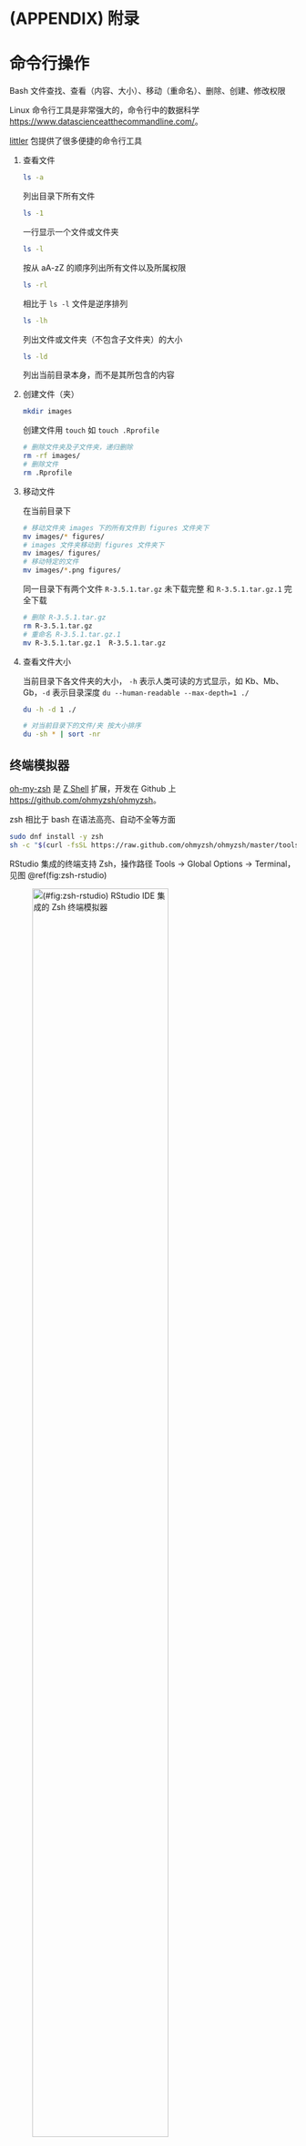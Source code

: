 # (APPENDIX) 附录 {#appendix .unnumbered} 

# 命令行操作 {#sec:bash}

Bash 文件查找、查看（内容、大小）、移动（重命名）、删除、创建、修改权限

Linux 命令行工具是非常强大的，命令行中的数据科学 <https://www.datascienceatthecommandline.com/>。

[littler](https://github.com/eddelbuettel/littler) 包提供了很多便捷的命令行工具

1. 查看文件

	```bash
	ls -a
	```

	列出目录下所有文件

	```bash
	ls -1 
	```

	一行显示一个文件或文件夹

	```bash
	ls -l 
	```

	按从 aA-zZ 的顺序列出所有文件以及所属权限

	```bash
	ls -rl 
	```

	相比于 `ls -l` 文件是逆序排列

	```bash
	ls -lh
	```

	列出文件或文件夹（不包含子文件夹）的大小 

	```bash
	ls -ld 
	```

	列出当前目录本身，而不是其所包含的内容

1. 创建文件（夹）

	```bash
	mkdir images
	```

	创建文件用 `touch` 如 `touch .Rprofile` 

	```bash
	# 删除文件夹及子文件夹，递归删除
	rm -rf images/
	# 删除文件
	rm .Rprofile
	```

1. 移动文件

	在当前目录下

	```bash
	# 移动文件夹 images 下的所有文件到 figures 文件夹下
	mv images/* figures/
	# images 文件夹移动到 figures 文件夹下
	mv images/ figures/
	# 移动特定的文件
	mv images/*.png figures/
	```

	同一目录下有两个文件 `R-3.5.1.tar.gz` 未下载完整 和 `R-3.5.1.tar.gz.1` 完全下载

	```bash
	# 删除 R-3.5.1.tar.gz
	rm R-3.5.1.tar.gz
	# 重命名 R-3.5.1.tar.gz.1 
	mv R-3.5.1.tar.gz.1  R-3.5.1.tar.gz
	```

1. 查看文件大小

	当前目录下各文件夹的大小， `-h` 表示人类可读的方式显示，如 Kb、Mb、Gb，`-d` 表示目录深度 `du --human-readable --max-depth=1 ./`

	```bash
	du -h -d 1 ./
	```

	```bash
	# 对当前目录下的文件/夹 按大小排序
	du -sh * | sort -nr
	```


## 终端模拟器 {#sec:shell}

[oh-my-zsh](https://ohmyz.sh/) 是 [Z Shell](https://www.zsh.org/) 扩展，开发在 Github 上 <https://github.com/ohmyzsh/ohmyzsh>。

zsh 相比于 bash 在语法高亮、自动不全等方面

```bash
sudo dnf install -y zsh
sh -c "$(curl -fsSL https://raw.github.com/ohmyzsh/ohmyzsh/master/tools/install.sh)"
```

RStudio 集成的终端支持 Zsh，操作路径 Tools -> Global Options -> Terminal， 见图 \@ref(fig:zsh-rstudio)

![(\#fig:zsh-rstudio) RStudio IDE 集成的 Zsh 终端模拟器](screenshots/zsh-rstudio.png){ width=75% }

## 压缩和解压缩 {#sec:tar}

最常见的压缩文件格式有 `.tar`、`.tar.gz`、`.tar.bz2`、`.zip` 和 `.rar`，分别对应于 Tar <https://www.gnu.org/software/tar/>、 Gzip <https://www.gzip.org/> 、 Bzip2 <https://www.bzip.org/> 、 UnZip/Zip <http://www.info-zip.org>  和 WinRAR <https://www.rarlab.com/>。 Tar 提供了基本的打包和解包工具，Gzip 和 Bzip2 在 Tar 打包的基础上提供了压缩功能， UnZip/Zip 是兼容 Windows 原生压缩/解压缩功能的程序，WinRAR 是广泛流行于 Windows 系统的压缩/解压缩收费软件，除了 WinRAR，其它都是免费甚至开源软件。 下面以 `.tar.gz` 和`.tar.bz2` 两种格式的压缩文件为例，介绍文件压缩和解压缩的操作，其它文件格式的操作类似[^zip]。WinRAR <https://www.rarlab.com/> 是收费的压缩和解压缩工具，也支持 Linux 和 macOS 系统，鉴于它是收费软件，这里就不多展开介绍了，详情请见官网。

[^zip]: zip 格式的文件需要额外安装 zip 和 unzip 两款软件实现压缩和解压缩。


:::::: {.columns}
::: {.column width="47.5%" data-latex="{0.475\textwidth}"}
```bash
sudo dnf install -y tar gzip zip unzip 
# 将目录 ~/tmp 压缩成文件 filename.tar.gz
tar -czf **.tar.gz ~/tmp
# 将文件 filename.tar.gz 解压到目录 ~/tmp
tar -xzf **.tar.gz -C ~/tmp
```
:::
::: {.column width="5%" data-latex="{0.05\textwidth}"}
\ 
<!-- an empty Div (with a white space), serving as
a column separator -->
:::
::: {.column width="47.5%" data-latex="{0.475\textwidth}"}
```bash
sudo dnf install -y bzip2
# 将目录 ~/tmp 压缩成文件 filename.tar.bz2
tar -cjf filename.tar.bz2 ~/tmp
# 将文件 filename.tar.bz2 解压到目录 ~/tmp
tar -xjf filename.tar.bz2 -C ~/tmp
```
:::
::::::

解压不带 tar 的 .gz 文件，比如 [tex.eps.gz](http://www-cs-faculty.stanford.edu/~knuth/tex.eps.gz) 解压后变成 tex.eps

```bash
gzip filename.gz -d ~/tmp
```


## 从源码安装 R {#build-source-code}

从源码编译 R 的需求大概有以下几点：

1. 爱折腾的极客：玩配置，学习 make 相关工具和 Linux 世界的依赖
2. 追求性能：如 [LFS 支持](http://users.suse.com/~aj/linux_lfs.html) 和 [Intel MKL 加速](http://dirk.eddelbuettel.com/blog/2018/04/15/#018_mkl_for_debian_ubuntu)
3. 环境限制：CentOS 或者红帽系统，自带的 R 版本比较落后

```bash
./configure --prefix=/opt/R/R-devel  --enable-R-shlib --enable-byte-compiled-packages \
--enable-BLAS-shlib --enable-memory-profiling --with-blas="-lopenblas"
```
```
R is now configured for x86_64-pc-linux-gnu

  Source directory:            .
  Installation directory:      /opt/R/R-devel

  C compiler:                  gcc  -g -O2
  Fortran fixed-form compiler: gfortran -fno-optimize-sibling-calls -g -O2

  Default C++ compiler:        g++ -std=gnu++11  -g -O2
  C++14 compiler:              g++ -std=gnu++14  -g -O2
  C++17 compiler:              g++ -std=gnu++17  -g -O2
  C++20 compiler:              g++ -std=gnu++2a  -g -O2
  Fortran free-form compiler:  gfortran -fno-optimize-sibling-calls -g -O2
  Obj-C compiler:               

  Interfaces supported:        X11, tcltk
  External libraries:          pcre2, readline, BLAS(OpenBLAS), curl
  Additional capabilities:     PNG, JPEG, TIFF, NLS, cairo, ICU
  Options enabled:             shared R library, shared BLAS, R profiling, memory profiling

  Capabilities skipped:        
  Options not enabled:         

  Recommended packages:        yes
```

## 安装软件 {#install-softwares}

本书在后续章节中陆续用到新的 R 包，其安装过程不会在正文中呈现，下面以在 CentOS 8 上安装 **sf** 包为例介绍。首先需要安装一些系统依赖，具体安装哪些依赖参见 **sf** 包开发站点 <https://github.com/r-spatial/sf>。

```bash
sudo dnf config-manager --set-disabled PowerTools # openblas-devel
sudo dnf copr enable/disable simc/stable # 获取 gdal-devel
sudo dnf install -y sqlite-devel gdal-devel \
  proj-devel geos-devel udunits2-devel
```

然后，在 R 命令行窗口中，执行安装命令：

```r
install.packages('sf')
```

至此，安装完成。如遇本地未安装的新 R 包，可从其官方文档中找寻安装方式。如果你完全不知道自己应该安装哪些，考虑把下面的依赖都安装上

```bash
sudo dnf install -y \
  # magick
  ImageMagick-c++-devel \ 
  # pdftools
  poppler-cpp-devel \ 
  # gifski
  cargo 
```

软件包管理器架构图，各个命令分别担负什么样的功能，每个命令学习的一般路径是什么，而不是详细介绍每个命令、每个参数的使用，只需给出一个命令的完整使用即可，其余给出一个查询命令帮助手册

```bash
dnf copr
dnf config-manager
```


## 安装 R 包 {#sec:install-r-pkgs}

1. [devtools](https://github.com/r-lib/devtools) 是开发 R 包的常用工具，同时具有很重的依赖，请看

   ```r
   tools::package_dependencies('devtools',recursive=T)
   ```

   其中，依赖关系见表 \@ref(tab:devtools-sys-dep)
   
   Table: (\#tab:devtools-sys-dep) devtools 的系统依赖  

   |               |     [curl]     |      [git2r]   |    [openssl]  
   |:------------- | :------------- | :------------- | :------------- 
   |  Ubuntu       | libcurl-dev[^curl-dev] |  libgit2-dev   |   libssl-dev  
   |  CentOS       | libcurl-devel  |  libgit2-devel |  openssl-devel

[^curl-dev]: libcurl-dev 是一个虚包 virtual package，由 libcurl4-openssl-dev 或 libcurl4-nss-dev 或 libcurl4-gnutls-dev 实际提供，选择其中一个安装即可。

1. [sf](https://github.com/r-spatial/sf) 是处理空间数据的常用工具

   ```r
   tools::package_dependencies('sf',recursive=T)
   ```
   
   其主要的系统依赖分别是 GEOS 3.5.1, GDAL 2.2.2, PROJ 4.9.2
   
   ```bash
   sudo add-apt-repository -y ppa:ubuntugis/ubuntugis-unstable
   sudo apt-get update
   sudo apt-get install -y libudunits2-dev libgdal-dev libgeos-dev libproj-dev 
   ```

   这样也同时解决了 [udunits2](https://github.com/pacificclimate/Rudunits2)、 [rgdal](https://r-forge.r-project.org/projects/rgdal/) 和 [rgeos](https://r-forge.r-project.org/projects/rgeos/) 等 3个 R 包的系统依赖，其中 udunits2 使用如下命令安装
   
   ```r
   install.packages("udunits2",configure.args='--with-udunits2-include=/usr/include/udunits2')
   ```
   
1. 图形设备支持 cairo png jpeg tiff

   ```bash
   sudo apt-get install -y libcairo2-dev libjpeg-dev libpng-dev libtiff-dev 
   ```

1. 图像处理 [imager](https://github.com/dahtah/imager) 和 [magick](https://github.com/ropensci/magick)

   ```bash
   sudo yum install fftw-devel # CentOS
   sudo apt-get install libfftw3-dev # Ubuntu
   ```
   
   在 Ubuntu 系统上安装最新的 libmagick++-dev 库
   
   ```bash
   sudo add-apt-repository -y ppa:opencpu/imagemagick
   sudo apt-get update
   sudo apt-get install -y libmagick++-dev 
   ```
   
   在 CentOS 系统上
   
   ```bash
   sudo yum install -y ImageMagick-c++-devel
   ```
   
   然后安装 R 包 `install.packages(c('imager','magick'))`

1. [rgl](https://r-forge.r-project.org/projects/rgl/) 是绘制真三维图形的重量级 R 包

   ```bash
   sudo apt-get install libcgal-dev libglu1-mesa-dev libx11-dev # Ubuntu
   sudo yum install mesa-libGLU mesa-libGLU-devel # CentOS
   ```
   
   然后安装 R 包
   
   ```r
   install.packages('rgl')
   ```
   
   在 Ubuntu 系统上还可以这样安装
   
   ```bash
   sudo add-apt-repository ppa:marutter/rrutter3.5
   sudo apt-get update
   sudo apt-get install r-cran-rgl
   ```

1. [rJava](https://github.com/s-u/rJava) 是 Java 语言和 R 语言之间实现通信交流的桥梁

   ```bash
   sudo apt-get install -y default-jdk
   sudo R CMD javareconf
   ```
   
   然后安装 rJava 包 `install.packages("rJava")`


1. [igraph](https://igraph.org/) 是网络数据分析的必备 R 包，为了发挥其最大性能，需要安装三个系统依赖

   ```bash
   sudo apt-get install -y libgmp-dev libxml2-dev libglpk-dev
   ```

   然后安装 R 包

   ```r
   install.packages('igraph')
   ```
   
1. [gpuR](https://github.com/cdeterman/gpuR) 是基于 GPU 进行矩阵计算的扩展包，依赖 RcppEigen 确保安装 OpenCL 和 RViennaCL 或者 安装 Nvidia 驱动和 CUDA，使用 [gpuRcuda](https://github.com/gpuRcore/gpuRcuda) 和 [gputools](https://github.com/nullsatz/gputools) 扩展包，下面安装指导来自其 Wiki

    ```bash
    # Install OpenCL headers
    sudo apt-get install opencl-headers opencv-dev
    
    # Install NVIDIA Drivers and CUDA
    sudo add-apt-repository -y ppa:xorg-edgers/ppa
    sudo apt-get update
    sudo apt-get install nvidia-346 nvidia-settings
    ```

1. [nloptr](https://github.com/jyypma/nloptr) 是 [NLopt](https://github.com/stevengj/NLopt/) 的 R 语言接口，首先安装 NLopt 程序库 `sudo apt-get install libnlopt-dev` 然后安装 R 包`install.packages('nloptr')`，nloptr 被 700+ R 包依赖，如 lme4， spaMM， glmmTMB， rstanarm等。

1. Rmpfr

    ```bash
    sudo apt-get install libmpfr-dev
    ```
    
    ```r
    install.packages("Rmpfr")
    ```

1. geojson

    ```bash
    sudo yum install jq-devel protobuf-devel
    ```
    
    ```r
    install.packages(c('geojson','geojsonio','jqr','protolite'))
    ```

1. lgcp

    ```bash
    sudo yum install bwidget
    ```
    
    ```r
    install.packages(c('rpanel','lgcp'))
    ```

1. ijtiff

    ```bash
    sudo yum install jbigkit-devel
    ```
    
    ```r
    install.packages('ijtiff')
    ```

1. webshot

    ```bash
    sudo apt install phantomjs
    ```
    ```r
    install.packages("webshot")
    ```

1. gifski

    ```bash
    sudo apt-get install cargo
    ```
    
    ```r
    install.packages('gifski')
    ```


## 软件包管理器 {#sec:software-manager}

### dnf {#subsec:dnf-yum}


#### 清理升级后的 CentOS 8 系统内核 {#clean-old-kernels}

查找系统安装的内核

```bash
rpm -qa | sort | grep kernel
```
```
kernel-4.18.0-147.8.1.el8_1.x86_64
kernel-4.18.0-193.6.3.el8_2.x86_64
kernel-core-4.18.0-147.8.1.el8_1.x86_64
kernel-core-4.18.0-193.6.3.el8_2.x86_64
kernel-headers-4.18.0-193.6.3.el8_2.x86_64
kernel-modules-4.18.0-147.8.1.el8_1.x86_64
kernel-modules-4.18.0-193.6.3.el8_2.x86_64
kernel-tools-4.18.0-193.6.3.el8_2.x86_64
kernel-tools-libs-4.18.0-193.6.3.el8_2.x86_64
```

仅保留一个版本的内核，其它旧的内核都删除掉

```bash
sudo dnf remove $(dnf repoquery --installonly --latest-limit=-1 -q)
```
```
模块依赖问题

 问题 1: conflicting requests
  - nothing provides module(perl:5.26) needed by module perl-DBD-MySQL:4.046:8010020191114030811:073fa5fe-0.x86_64
 问题 2: conflicting requests
  - nothing provides module(perl:5.26) needed by module perl-DBI:1.641:8010020191113222731:16b3ab4d-0.x86_64
 问题 3: conflicting requests
  - nothing provides module(perl:5.26) needed by module perl-YAML:1.24:8010020191114031501:a5949e2e-0.x86_64
依赖关系解决。
=======================================================================================================================
 软件包                        架构                  版本                                 仓库                    大小
=======================================================================================================================
移除:
 kernel                        x86_64                4.18.0-147.8.1.el8_1                 @BaseOS                  0  
 kernel-core                   x86_64                4.18.0-147.8.1.el8_1                 @BaseOS                 58 M
 kernel-modules                x86_64                4.18.0-147.8.1.el8_1                 @BaseOS                 20 M

事务概要
=======================================================================================================================
移除  3 软件包

将会释放空间：78 M
确定吗？[y/N]： y
运行事务检查
事务检查成功。
运行事务测试
事务测试成功。
运行事务
  准备中  :                                                                                                        1/1 
  删除    : kernel-4.18.0-147.8.1.el8_1.x86_64                                                                     1/3 
  运行脚本: kernel-4.18.0-147.8.1.el8_1.x86_64                                                                     1/3 
  删除    : kernel-modules-4.18.0-147.8.1.el8_1.x86_64                                                             2/3 
  运行脚本: kernel-modules-4.18.0-147.8.1.el8_1.x86_64                                                             2/3 
  运行脚本: kernel-core-4.18.0-147.8.1.el8_1.x86_64                                                                3/3 
  删除    : kernel-core-4.18.0-147.8.1.el8_1.x86_64                                                                3/3 
  运行脚本: kernel-core-4.18.0-147.8.1.el8_1.x86_64                                                                3/3 
  验证    : kernel-4.18.0-147.8.1.el8_1.x86_64                                                                     1/3 
  验证    : kernel-core-4.18.0-147.8.1.el8_1.x86_64                                                                2/3 
  验证    : kernel-modules-4.18.0-147.8.1.el8_1.x86_64                                                             3/3 

已移除:
  kernel-4.18.0-147.8.1.el8_1.x86_64                          kernel-core-4.18.0-147.8.1.el8_1.x86_64                 
  kernel-modules-4.18.0-147.8.1.el8_1.x86_64                 

完毕！
```

[解决上述模块依赖问题的办法](https://unix.stackexchange.com/questions/587853/centos-8-modular-dependency-problems) 是重置三个 Perl 模块

```bash
sudo dnf module reset perl-DBD-MySQL perl-YAML perl-DBI
```
```
依赖关系解决。
=======================================================================================================================
 软件包                      架构                       版本                         仓库                         大小
=======================================================================================================================
重置模块:
 perl-DBD-MySQL                                                                                                       
 perl-DBI                                                                                                             
 perl-YAML                                                                                                            

事务概要
=======================================================================================================================

确定吗？[y/N]： y
完毕！
```


### apt {#subsec:apt-get}

添加或删除 PPA (Personal Package Archive)，比如在 Ubuntu 20.04 及之前的版本上安装[新版 Inkscape](https://inkscape.org/release/inkscape-1.0/gnulinux/ubuntu/ppa/dl/) 

```bash
sudo add-apt-repository ppa:inkscape.dev/stable
sudo add-apt-repository --remove ppa:inkscape.dev/stable
```


```bash
sudo apt-get install build-essential # 修复依赖问题
sudo apt update # 更新资源列表
sudo apt-get upgrade # 更新软件包
sudo apt-get autoclean # 删除已卸的软件的备份
sudo apt-get clean # 删除已装或已卸的软件的备份
sudo apt-get autoremove --purge * # 推荐卸载软件的方式
apt-get list --upgradable # 列出可升级的包
```


找到并删除旧的内核

```bash
dpkg --list | grep linux-image
sudo apt-get purge linux-image-3.19.0-{18,20,21,25}
sudo update-grub2
```


```bash
# 搜索
apt-cache search octave | grep octave
# 查询
apt show octave
# 安装
sudo apt install octave
```

```bash
sudo apt-get install lsb-core
lsb_release -a
```

```bash
adduser cloud2016 # 添加用户
passwd cloud2016  # 用户密码设为 cloud
whereis sudoers   # 查找文件位置
chmod -v u+w /etc/sudoers # 给文件 sudoers 添加写权限
vim /etc/sudoers # 添加 cloud2016 管理员权限
chmod -v u-w /etc/sudoers # 收回权限
```


安装确认 openssh-server 服务

```bash
sudo apt install openssh-server
sudo /etc/init.d/ssh start
ps -aux | grep ssh
```

